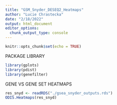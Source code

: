 ```yaml
---
title: "GSM_Snyder_DESEQ2_Heatmaps"
author: "Lucie Chrastecka"
date: "2/18/2022"
output: html_document
editor_options: 
  chunk_output_type: console
---
```


```r
knitr::opts_chunk$set(echo = TRUE)
```

PACKAGE LIBRARY
```r
library(gplots)
library(pdist)
library(genefilter)
```

GENE VS GENE SET HEATMAPS
```r
res_snyd <- readRDS("./gsea_snyder_outputs.rds")
ODIS.Heatmaps(res_snyd)
```